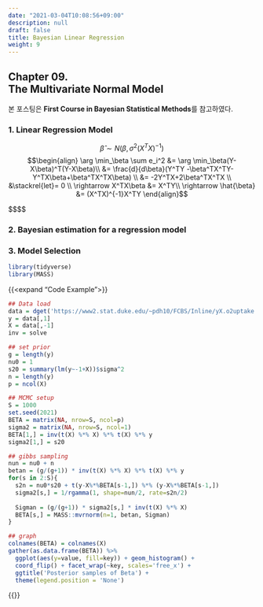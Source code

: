 ```yaml
---
date: "2021-03-04T10:08:56+09:00"
description: null
draft: false
title: Bayesian Linear Regression
weight: 9
---
```


## Chapter 09. <br> The Multivariate Normal Model
본 포스팅은 **First Course in Bayesian Statistical Methods**를 참고하였다.

### 1. Linear Regression Model
$$\hat{\beta} \sim N(\beta, \sigma^2(X^TX)^{-1})$$
$$\begin{align}
\arg \min_\beta \sum e_i^2 &= \arg \min_\beta(Y-X\beta)^T(Y-X\beta)\\
&= \frac{d}{d\beta}(Y^TY -\beta^TX^TY-Y^TX\beta+\beta^TX^TX\beta) \\
&= -2Y^TX+2\beta^TX^TX \\
&\stackrel{let}= 0 \\
\rightarrow X^TX\beta &= X^TY\\
\rightarrow \hat{\beta} &= (X^TX)^{-1}X^TY
\end{align}$$

$$\begin{align}
E(\hat{\beta}) &= E((X^TX)^{-1}X^TY) \\
&= (X^TX)^{-1}X^TE(Y) \\
&= (X^TX)^{-1}X^TX\beta \\
&= \beta \\

Cov(\hat{\beta}) &= Cov((X^TX)^{-1}X^TY) \\
&= (X^TX)^{-1}X^TCov(Y)\Big((X^TX)^{-1}X^T\Big)^T \\
&= \sigma^2 (X^TX)^{-1}X^TX(X^TX)^{-1} \\
&= \sigma^2 (X^TX)^{-1}
\end{align}$$

### 2. Bayesian estimation for a regression model
### 3. Model Selection

```r
library(tidyverse)
library(MASS)
```

{{<expand "Code Example">}}
```r
## Data load 
data = dget('https://www2.stat.duke.edu/~pdh10/FCBS/Inline/yX.o2uptake')
y = data[,1]
X = data[,-1]
inv = solve

## set prior
g = length(y)
nu0 = 1
s20 = summary(lm(y~-1+X))$sigma^2
n = length(y)
p = ncol(X)

## MCMC setup
S = 1000
set.seed(2021)
BETA = matrix(NA, nrow=S, ncol=p)
sigma2 = matrix(NA, nrow=S, ncol=1)
BETA[1,] = inv(t(X) %*% X) %*% t(X) %*% y
sigma2[1,] = s20

## gibbs sampling
nun = nu0 + n
betan = (g/(g+1)) * inv(t(X) %*% X) %*% t(X) %*% y
for(s in 2:S){
  s2n = nu0*s20 + t(y-X%*%BETA[s-1,]) %*% (y-X%*%BETA[s-1,])
  sigma2[s,] = 1/rgamma(1, shape=nun/2, rate=s2n/2)
  
  Sigman = (g/(g+1)) * sigma2[s,] * inv(t(X) %*% X)
  BETA[s,] = MASS::mvrnorm(n=1, betan, Sigman)
}

## graph
colnames(BETA) = colnames(X)
gather(as.data.frame(BETA)) %>% 
  ggplot(aes(y=value, fill=key)) + geom_histogram() +
  coord_flip() + facet_wrap(~key, scales='free_x') +
  ggtitle('Posterior samples of Beta') +
  theme(legend.position = 'None')
```
{{</expand>}}
